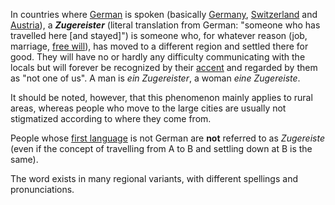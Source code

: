 In countries where [[German language|German]] is spoken (basically [[Germany]], [[Switzerland]] and [[Austria]]), a '''''Zugereister''''' (literal translation from German: "someone who has travelled here [and stayed]") is someone who, for whatever reason (job, marriage, [[free will]]), has moved to a different region and settled there for good. They will have no or hardly any difficulty communicating with the locals but will forever be recognized by their [[accent (language)|accent]] and regarded by them as "not one of us". A man is ''ein Zugereister'', a woman ''eine Zugereiste''.

It should be noted, however, that this phenomenon mainly applies to rural areas, whereas people who move to the large cities are usually not stigmatized according to where they come from.

People whose [[first language]] is not German are '''not''' referred to as ''Zugereiste'' (even if the concept of travelling from A to B and settling down at B is the same).

The word exists in many regional variants, with different spellings and pronunciations.